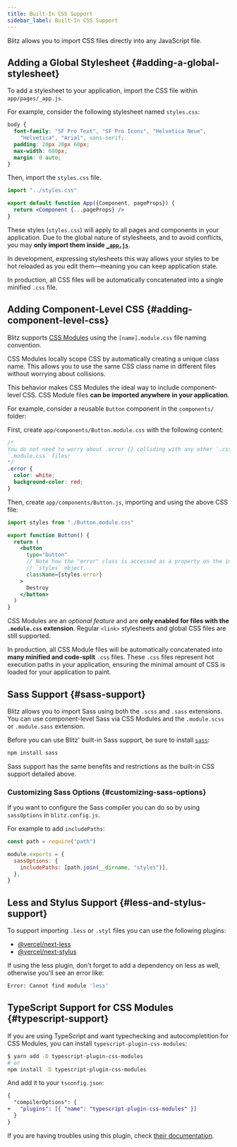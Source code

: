 ```yaml
---
title: Built-In CSS Support
sidebar_label: Built-In CSS Support
---
```


Blitz allows you to import CSS files directly into any JavaScript file.

## Adding a Global Stylesheet {#adding-a-global-stylesheet}

To add a stylesheet to your application, import the CSS file within
`app/pages/_app.js`.

For example, consider the following stylesheet named `styles.css`:

```css
body {
  font-family: "SF Pro Text", "SF Pro Icons", "Helvetica Neue",
    "Helvetica", "Arial", sans-serif;
  padding: 20px 20px 60px;
  max-width: 680px;
  margin: 0 auto;
}
```

Then, import the `styles.css` file.

```jsx
import "../styles.css"

export default function App({Component, pageProps}) {
  return <Component {...pageProps} />
}
```

These styles (`styles.css`) will apply to all pages and components in your
application. Due to the global nature of stylesheets, and to avoid
conflicts, you may **only import them inside
[`_app.js`](./app-component)**.

In development, expressing stylesheets this way allows your styles to be
hot reloaded as you edit them—meaning you can keep application state.

In production, all CSS files will be automatically concatenated into a
single minified `.css` file.

## Adding Component-Level CSS {#adding-component-level-css}

Blitz supports [CSS Modules](https://github.com/css-modules/css-modules)
using the `[name].module.css` file naming convention.

CSS Modules locally scope CSS by automatically creating a unique class
name. This allows you to use the same CSS class name in different files
without worrying about collisions.

This behavior makes CSS Modules the ideal way to include component-level
CSS. CSS Module files **can be imported anywhere in your application**.

For example, consider a reusable `Button` component in the `components/`
folder:

First, create `app/components/Button.module.css` with the following
content:

```css
/*
You do not need to worry about .error {} colliding with any other `.css` or
`.module.css` files!
*/
.error {
  color: white;
  background-color: red;
}
```

Then, create `app/components/Button.js`, importing and using the above CSS
file:

```jsx
import styles from "./Button.module.css"

export function Button() {
  return (
    <button
      type="button"
      // Note how the "error" class is accessed as a property on the imported
      // `styles` object.
      className={styles.error}
    >
      Destroy
    </button>
  )
}
```

CSS Modules are an _optional feature_ and are **only enabled for files
with the `.module.css` extension**. Regular `<link>` stylesheets and
global CSS files are still supported.

In production, all CSS Module files will be automatically concatenated
into **many minified and code-split** `.css` files. These `.css` files
represent hot execution paths in your application, ensuring the minimal
amount of CSS is loaded for your application to paint.

## Sass Support {#sass-support}

Blitz allows you to import Sass using both the `.scss` and `.sass`
extensions. You can use component-level Sass via CSS Modules and the
`.module.scss` or `.module.sass` extension.

Before you can use Blitz' built-in Sass support, be sure to install
[`sass`](https://github.com/sass/sass):

```bash
npm install sass
```

Sass support has the same benefits and restrictions as the built-in CSS
support detailed above.

### Customizing Sass Options {#customizing-sass-options}

If you want to configure the Sass compiler you can do so by using
`sassOptions` in `blitz.config.js`.

For example to add `includePaths`:

```js
const path = require("path")

module.exports = {
  sassOptions: {
    includePaths: [path.join(__dirname, "styles")],
  },
}
```

## Less and Stylus Support {#less-and-stylus-support}

To support importing `.less` or `.styl` files you can use the following
plugins:

- [@vercel/next-less](https://github.com/vercel/next-plugins/tree/master/packages/next-less)
- [@vercel/next-stylus](https://github.com/vercel/next-plugins/tree/master/packages/next-stylus)

If using the less plugin, don't forget to add a dependency on less as
well, otherwise you'll see an error like:

```bash
Error: Cannot find module 'less'
```

## TypeScript Support for CSS Modules {#typescript-support}

If you are using TypeScript and want typechecking and autocompletition for
CSS Modules, you can install `typescript-plugin-css-modules`:

```bash
$ yarn add -D typescript-plugin-css-modules
# or
npm install -D typescript-plugin-css-modules
```

And add it to your `tsconfig.json`:

```diff
{
  "compilerOptions": {
+   "plugins": [{ "name": "typescript-plugin-css-modules" }]
  }
}
```

If you are having troubles using this plugin, check
[their documentation](https://github.com/mrmckeb/typescript-plugin-css-modules).
